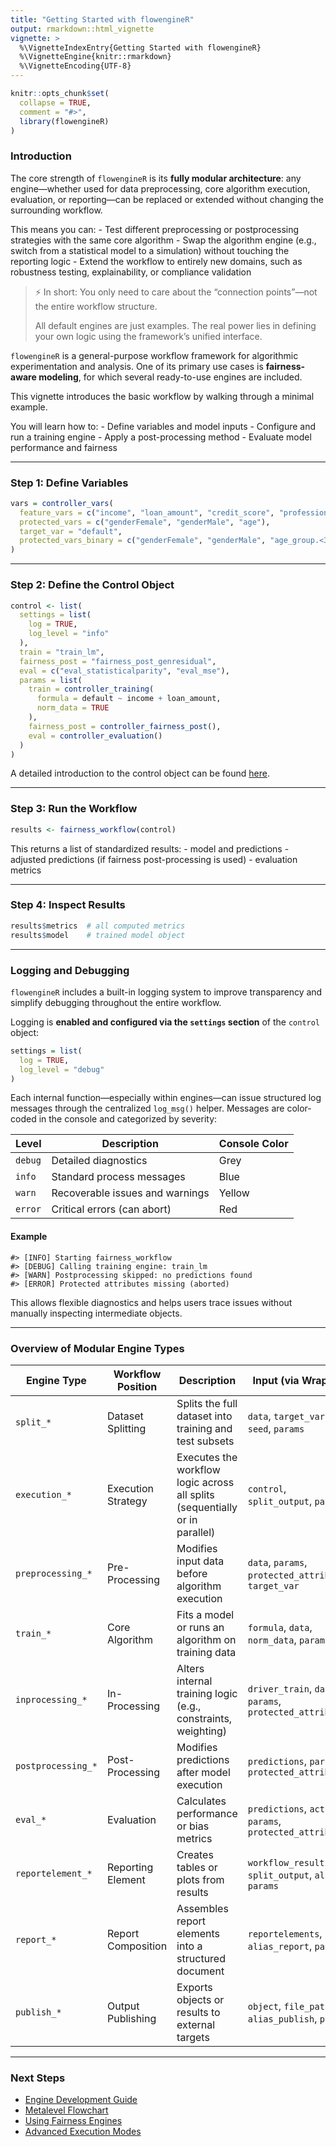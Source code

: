 ```yaml
---
title: "Getting Started with flowengineR"
output: rmarkdown::html_vignette
vignette: >
  %\VignetteIndexEntry{Getting Started with flowengineR}
  %\VignetteEngine{knitr::rmarkdown}
  %\VignetteEncoding{UTF-8}
---
```


```r
knitr::opts_chunk$set(
  collapse = TRUE,
  comment = "#>",
  library(flowengineR)
)
```

### Introduction

The core strength of `flowengineR` is its **fully modular architecture**: any engine—whether used for data preprocessing, core algorithm execution, evaluation, or reporting—can be replaced or extended without changing the surrounding workflow.

This means you can:
- Test different preprocessing or postprocessing strategies with the same core algorithm
- Swap the algorithm engine (e.g., switch from a statistical model to a simulation) without touching the reporting logic
- Extend the workflow to entirely new domains, such as robustness testing, explainability, or compliance validation

> ⚡ In short: You only need to care about the "connection points"—not the entire workflow structure.
> 
> All default engines are just examples. The real power lies in defining your own logic using the framework’s unified interface.

`flowengineR` is a general-purpose workflow framework for algorithmic experimentation and analysis. One of its primary use cases is **fairness-aware modeling**, for which several ready-to-use engines are included.

This vignette introduces the basic workflow by walking through a minimal example.

You will learn how to:
- Define variables and model inputs
- Configure and run a training engine
- Apply a post-processing method
- Evaluate model performance and fairness

---

### Step 1: Define Variables

```r
vars = controller_vars(
  feature_vars = c("income", "loan_amount", "credit_score", "professionEmployee", "professionSelfemployed", "professionUnemployed"),
  protected_vars = c("genderFemale", "genderMale", "age"),   
  target_var = "default",            
  protected_vars_binary = c("genderFemale", "genderMale", "age_group.<30", "age_group.30-50", "age_group.50+")
)
```

---

### Step 2: Define the Control Object

```r
control <- list(
  settings = list(
    log = TRUE,
    log_level = "info"
  ),
  train = "train_lm",
  fairness_post = "fairness_post_genresidual",
  eval = c("eval_statisticalparity", "eval_mse"),
  params = list(
    train = controller_training(
      formula = default ~ income + loan_amount,
      norm_data = TRUE
    ),
    fairness_post = controller_fairness_post(),
    eval = controller_evaluation()
  )
)
```

A detailed introduction to the control object can be found [here](control_object_reference.html).

---

### Step 3: Run the Workflow

```r
results <- fairness_workflow(control)
```

This returns a list of standardized results:
- model and predictions
- adjusted predictions (if fairness post-processing is used)
- evaluation metrics

---

### Step 4: Inspect Results

```r
results$metrics  # all computed metrics
results$model    # trained model object
```

---

### Logging and Debugging

`flowengineR` includes a built-in logging system to improve transparency and simplify debugging throughout the entire workflow.

Logging is **enabled and configured via the `settings` section** of the `control` object:

```r
settings = list(
  log = TRUE,
  log_level = "debug"
)
```

Each internal function—especially within engines—can issue structured log messages through the centralized `log_msg()` helper. Messages are color-coded in the console and categorized by severity:

| Level   | Description                        | Console Color |
|---------|------------------------------------|---------------|
| `debug` | Detailed diagnostics               | Grey          |
| `info`  | Standard process messages          | Blue          |
| `warn`  | Recoverable issues and warnings    | Yellow        |
| `error` | Critical errors (can abort)        | Red           |

#### Example

```
#> [INFO] Starting fairness_workflow
#> [DEBUG] Calling training engine: train_lm
#> [WARN] Postprocessing skipped: no predictions found
#> [ERROR] Protected attributes missing (aborted)
```

This allows flexible diagnostics and helps users trace issues without manually inspecting intermediate objects.

---

### Overview of Modular Engine Types

| Engine Type       | Workflow Position  | Description                                                                 | Input (via Wrapper)                                        | Output (via Initializer)                   | Example Engines                      |
| ----------------- | ------------------ | --------------------------------------------------------------------------- | ---------------------------------------------------------- | ------------------------------------------ | ------------------------------------ |
| `split_*`         | Dataset Splitting  | Splits the full dataset into training and test subsets                      | `data`, `target_var`, `seed`, `params`                     | `splits`, `split_type`, `seed`             | `split_random`, `split_stratified`   |
| `execution_*`     | Execution Strategy | Executes the workflow logic across all splits (sequentially or in parallel) | `control`, `split_output`, `params`                        | `workflow_results`, `execution_type`       | `execution_sequential`               |
| `preprocessing_*` | Pre-Processing     | Modifies input data before algorithm execution                              | `data`, `params`, `protected_attributes`, `target_var`     | `preprocessed_data`, `method`              | `fairness_pre_disparity`, `pre_pca`  |
| `train_*`         | Core Algorithm     | Fits a model or runs an algorithm on training data                          | `formula`, `data`, `norm_data`, `params`                   | `model`, `model_type`, `predictions`       | `train_lm`, `train_rf`, `train_gbm`  |
| `inprocessing_*`  | In-Processing      | Alters internal training logic (e.g., constraints, weighting)               | `driver_train`, `data`, `params`, `protected_attributes`   | `adjusted_model`, `predictions`            | `fairness_in_kamiran`                |
| `postprocessing_*`| Post-Processing    | Modifies predictions after model execution                                  | `predictions`, `params`, `protected_attributes`            | `adjusted_predictions`, `method`           | `fairness_post_genresidual`          |
| `eval_*`          | Evaluation         | Calculates performance or bias metrics                                      | `predictions`, `actuals`, `params`, `protected_attributes` | `metrics`, `eval_type`                     | `eval_statisticalparity`, `eval_mse` |
| `reportelement_*` | Reporting Element  | Creates tables or plots from results                                        | `workflow_results`, `split_output`, `alias`, `params`      | `report_object`, `report_type`             | `reportelement_table_splitmetrics`   |
| `report_*`        | Report Composition | Assembles report elements into a structured document                        | `reportelements`, `alias_report`, `params`                 | `report`, `sections`, `compatible_formats` | `report_markdown`                    |
| `publish_*`       | Output Publishing  | Exports objects or results to external targets                              | `object`, `file_path`, `alias_publish`, `params`           | `path`, `success`, `type`                  | `publish_html`, `publish_json`       |

---

### Next Steps

- [Engine Development Guide](how_to_build_custom_engine.html)
- [Metalevel Flowchart](metalevel_flowchart.html)
- [Using Fairness Engines](fairness_module_examples.html)
- [Advanced Execution Modes](adaptive_execution_workflows.html)
